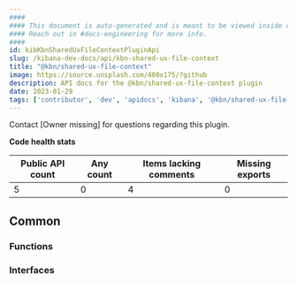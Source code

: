 ```yaml
---
####
#### This document is auto-generated and is meant to be viewed inside our experimental, new docs system.
#### Reach out in #docs-engineering for more info.
####
id: kibKbnSharedUxFileContextPluginApi
slug: /kibana-dev-docs/api/kbn-shared-ux-file-context
title: "@kbn/shared-ux-file-context"
image: https://source.unsplash.com/400x175/?github
description: API docs for the @kbn/shared-ux-file-context plugin
date: 2023-01-29
tags: ['contributor', 'dev', 'apidocs', 'kibana', '@kbn/shared-ux-file-context']
---
```




Contact [Owner missing] for questions regarding this plugin.

**Code health stats**

| Public API count  | Any count | Items lacking comments | Missing exports |
|-------------------|-----------|------------------------|-----------------|
| 5 | 0 | 4 | 0 |

## Common

### Functions
<DocDefinitionList data={kbnSharedUxFileContextObj.common.functions}/>

### Interfaces
<DocDefinitionList data={kbnSharedUxFileContextObj.common.interfaces}/>

